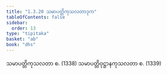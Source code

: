 ```yaml
---
title: "1.3.20 သမာပတ္တိကုသလတာဒုက"
tableOfContents: false
sidebar:
  order: 13
type: "tipitaka"
basket: "ab"
book: "dhs"
---
```



<DynamicBreadcrumb />

<Division number="142" book="dhs">

<Paragraph number="320" book="dhs">
သမာပတ္တိကုသလတာ စ. (<Emphasis>1338</Emphasis>)
</Paragraph>

<Paragraph number="321" book="dhs">
သမာပတ္တိဝုဋ္ဌာနကုသလတာ စ. (<Emphasis>1339</Emphasis>)
</Paragraph>
</Division>